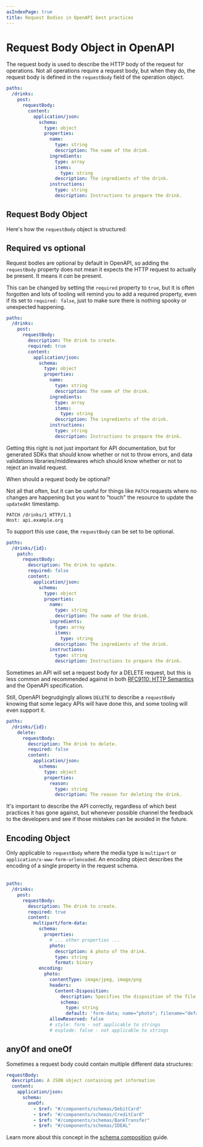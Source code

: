 ```yaml
---
asIndexPage: true
title: Request Bodies in OpenAPI best practices
---
```


# Request Body Object in OpenAPI

The request body is used to describe the HTTP body of the request for
operations. Not all operations require a request body, but when they do, the
request body is defined in the `requestBody` field of the operation object.

```yaml
paths:
  /drinks:
    post:
      requestBody:
        content:
          application/json:
            schema:
              type: object
              properties:
                name:
                  type: string
                  description: The name of the drink.
                ingredients:
                  type: array
                  items:
                    type: string
                  description: The ingredients of the drink.
                instructions:
                  type: string
                  description: Instructions to prepare the drink.
```

## Request Body Object

Here's how the `requestBody` object is structured:

<Table
  title="Request Body Object Fields"
  data={[
    {
      field: "`description`",
      type: "String",
      required: "",
      description: "A description of the request body. This may contain [CommonMark syntax](https://spec.commonmark.org/) to provide a rich description."
    },
    {
      field: "`content`",
      type: "[Content](/openapi/paths/operations/content)",
      required: "✅",
      description: "A map of [Media Type Objects](/openapi/paths/operations/content#media-type-object) that defines the possible media types that can be used for the request body."
    },
    {
      field: "`required`",
      type: "Boolean",
      required: "",
      description: "Whether the request body is required. Defaults to `false`."
    },
    {
      field: "`x-*`",
      type: "[Extensions](/openapi/extensions)",
      required: "",
      description: "Any number of extension fields can be added to the Request Body Object that can be used by tooling and vendors."
    }
  ]}
  columns={[
    {
      key: "field",
      header: "Field"
    },
    {
      key: "type",
      header: "Type"
    },
    {
      key: "required",
      header: "Required"
    },
    {
      key: "description",
      header: "Description"
    }
  ]}
/>

## Required vs optional

Request bodies are optional by default in OpenAPI, so adding the `requestBody`
property does not mean it expects the HTTP request to actually be present. It
means it _can_ be present. 

This can be changed by setting the `required` property to `true`, but it is
often forgotten and lots of tooling will remind you to add a required property,
even if its set to `required: false`, just to make sure there is nothing spooky
or unexpected happening.

```yaml
paths:
  /drinks:
    post:
      requestBody:
        description: The drink to create.
        required: true
        content:
          application/json:
            schema:
              type: object
              properties:
                name:
                  type: string
                  description: The name of the drink.
                ingredients:
                  type: array
                  items:
                    type: string
                  description: The ingredients of the drink.
                instructions:
                  type: string
                  description: Instructions to prepare the drink.
```

Getting this right is not just important for API documentation, but for
generated SDKs that should know whether or not to throw errors, and data
validations libraries/middlewares which should know whether or not to reject an
invalid request.

When should a request body be optional? 

Not all that often, but it can be useful for things like `PATCH` requests
where no changes are happening but you want to "touch" the resource to update the `updatedAt` timestamp. 

```http
PATCH /drinks/1 HTTP/1.1
Host: api.example.org
```

To support this use case, the `requestBody` can be set to be optional.

```yaml
paths:
  /drinks/{id}:
    patch:
      requestBody:
        description: The drink to update.
        required: false
        content:
          application/json:
            schema:
              type: object
              properties:
                name:
                  type: string
                  description: The name of the drink.
                ingredients:
                  type: array
                  items:
                    type: string
                  description: The ingredients of the drink.
                instructions:
                  type: string
                  description: Instructions to prepare the drink.
```

Sometimes an API will set a request body for a DELETE request, but this is less
common and recommended against in both [RFC9110: HTTP
Semantics](https://www.rfc-editor.org/rfc/rfc9110.html#name-delete) and the
OpenAPI specification. 

Still, OpenAPI begrudgingly allows `DELETE` to describe a `requestBody` knowing
that some legacy APIs will have done this, and some tooling will even support it.

```yaml
paths:
  /drinks/{id}:
    delete:
      requestBody:
        description: The drink to delete.
        required: false
        content:
          application/json:
            schema:
              type: object
              properties:
                reason:
                  type: string
                  description: The reason for deleting the drink.
```

It's important to describe the API correctly, regardless of which best practices
it has gone against, but whenever possible channel the feedback to the
developers and see if those mistakes can be avoided in the future.

## Encoding Object

Only applicable to `requestBody` where the media type is `multipart` or `application/x-www-form-urlencoded`. An encoding object describes the encoding of a single property in the request schema.

<Table
  title="Encoding Object Fields"
  data={[
    {
      field: "`contentType`",
      type: "String",
      required: "",
      description: "The content type of the field. If the field is an `object`, the default is `application/json`. If the field is an array, the default is based on the inner type. Otherwise, the default is `application/octet-stream`. Valid values are either a media type (for example, `application/json`), a wildcard media type (for example, `image/*`), or a comma-separated list of media types and wildcard media types (for example, `image/png, application/*`)."
    },
    {
      field: "`headers`",
      type: "Map[string, [Header Object](/openapi/paths/operations/responses/headers) | [Reference Object](/openapi/references#openapi-reference-object)]",
      required: "",
      description: "Only applies to `multipart` requests. Allows additional headers related to the field. For example, if the client needs to add a `Content-Disposition` for an uploaded file. A `Content-Type` header in this map will be ignored, in favor of the `contentType` field of the encoding object."
    },
    {
      field: "`style`",
      type: "String",
      required: "",
      description: "Can take one of the following values: `form`, `spaceDelimited`, `pipeDelimited`, or `deepObject`. Specifies the style of the field's serialization only in requests with media type `multipart/form-data` or `application/x-www-form-urlencoded`. See the description of `style` under [Query Parameters](/openapi/paths/parameters/query-parameters)."
    },
    {
      field: "`explode`",
      type: "Boolean",
      required: "",
      description: "Only applies to requests with media type `multipart/form-data` or `application/x-www-form-urlencoded` and fields with `array` or `object` types. If `style` is `form`, the default is `true`, otherwise the default is `false`."
    },
    {
      field: "`allowReserved`",
      type: "Boolean",
      required: "",
      description: "Only applies to requests with media type `application/x-www-form-urlencoded`. Determines whether reserved characters (those allowed in literals but with reserved meanings) are allowed in the parameter's content. The default is `false`. When `true`, it allows reserved characters as defined by [RFC 3986](https://datatracker.ietf.org/doc/html/rfc3986#section-2.2) to be included without percent-encoding. This can be useful for parameters with content such as URLs."
    }
  ]}
  columns={[
    {
      key: "field",
      header: "Field"
    },
    {
      key: "type",
      header: "Type"
    },
    {
      key: "required",
      header: "Required"
    },
    {
      key: "description",
      header: "Description"
    }
  ]}
/>

```yaml
paths:
  /drinks:
    post:
      requestBody:
        description: The drink to create.
        required: true
        content:
          multipart/form-data:
            schema:
              properties:
                # ... other properties ...
                photo:
                  description: A photo of the drink.
                  type: string
                  format: binary
            encoding:
              photo:
                contentType: image/jpeg, image/png
                headers:
                  Content-Disposition:
                    description: Specifies the disposition of the file (attachment and file name).
                    schema:
                      type: string
                      default: 'form-data; name="photo"; filename="default.jpg"'
                allowReserved: false
                # style: form - not applicable to strings
                # explode: false - not applicable to strings
```

## anyOf and oneOf

Sometimes a request body could contain multiple different data structures:

```yaml
requestBody:
  description: A JSON object containing pet information
  content:
    application/json:
      schema:
        oneOf:
          - $ref: "#/components/schemas/DebitCard"
          - $ref: "#/components/schemas/CreditCard"
          - $ref: "#/components/schemas/BankTransfer"
          - $ref: "#/components/schemas/IDEAL"
```

Learn more about this concept in the [schema composition](/openapi/schemas/composition) guide.
